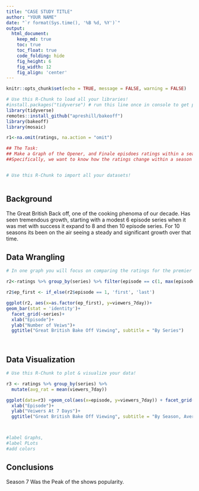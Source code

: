 ```yaml
---
title: "CASE STUDY TITLE"
author: "YOUR NAME"
date: "`r format(Sys.time(), '%B %d, %Y')`"
output:
  html_document:  
    keep_md: true
    toc: true
    toc_float: true
    code_folding: hide
    fig_height: 6
    fig_width: 12
    fig_align: 'center'
---
```


```r
knitr::opts_chunk$set(echo = TRUE, message = FALSE, warning = FALSE)
```

```r
# Use this R-Chunk to load all your libraries!
#install.packages("tidyverse") # run this line once in console to get package
library(tidyverse)
remotes::install_github("apreshill/bakeoff")
library(bakeoff)
library(mosaic)

r1<-na.omit(ratings, na.action = "omit")
```

```r
## The Task:
## Make a Graph of the Opener, and Finale episdoes ratings within a season comparision?
##Specifically, we want to know how the ratings change within a season and across seasons. In one graph you will focus on comparing the ratings for the premier and finale of each season. In another graph, we'll want to compare mean ratings across seasons while not loosing track of each episode's rating within a season.


# Use this R-Chunk to import all your datasets!



```

## Background

The Great British Back off, one of the cooking phenoma of our decade. Has seen tremendous growth, starting with a modest 6 episode series when it was met with success it expand to 8 and then 10 episode series.  For 10 seasons its been on the air seeing a steady and significant growth over that time.

## Data Wrangling

```r
# In one graph you will focus on comparing the ratings for the premier and finale of each season. 

r2<-ratings %>% group_by(series) %>% filter(episode == c(1, max(episode)))

r2$ep_first <- if_else(r2$episode == 1, 'first', 'last')

ggplot(r2, aes(x=as.factor(ep_first), y=viewers_7day))+
geom_bar(stat = 'identity')+
  facet_grid(~series)+
  xlab("Episode")+
  ylab("Number of Veiws")+
  ggtitle("Great British Bake Off Viewing", subtitle = "By Series")




```

## Data Visualization

```r
# Use this R-Chunk to plot & visualize your data!

r3 <- ratings %>% group_by(series) %>% 
  mutate(avg_rat = mean(viewers_7day))

ggplot(data=r3) +geom_col(aes(x=episode, y=viewers_7day)) + facet_grid(~series) +scale_x_continuous(name="Episode Number", limits=c(0, 10))  +geom_line(aes(x=episode, y=avg_rat), col="red")+
  xlab("Episode")+
  ylab("Veiwers At 7 Days")+
  ggtitle("Great British Bake Off Viewing", subtitle = "By Season, Average Season Views Represented by Red Line")



#label Graphs,
#label PLots
#add colors
```

## Conclusions

Season 7 Was the Peak of the shows popularity.  